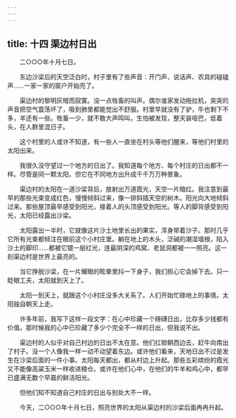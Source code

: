 ```yaml
---
---
---
```

title: 十四 渠边村日出
---




　　二○○○年十月七日。

　　东边沙梁后的天空泛白时，村子里有了些声音：开门声、说话声、农具的碰磕声……一家一家的窗户开始亮了。

　　渠边村的黎明灰暗而寂寞。没一点牲畜的叫声。偶尔谁家发动拖拉机，突突的声音把空气震荡坏了，吸到肺里都能觉出不舒服。村里早就没有了驴，牛也剩下不多，羊还有一些。牲畜一少，就不敢大声鸣叫，生怕被发现，整天装哑巴，低着头，在人群里混日子。

　　这个村里的人或许不知道，有一些人一直坐在村头等他们醒来，等他们村里的太阳出来。

　　我很久没守望过一个地方的日出了。我知道每个地方、每个村庄的日出都不一样。尽管是同一颗太阳，但它在不同地方出升成千千万万种景象。

　　渠边村的太阳在一道沙梁背后，放射出万道霞光，天空一片暗红。我注意到最早的那些光束变成红色，慢慢倾斜过来，像一排斜插天空的树木。阳光向大地倾斜过来。那些屋顶最早感受到阳光，接着人的头顶感受到阳光。等人的脚背感受到阳光，太阳已经露出沙梁。

　　太阳露出一半时，它就像这片沙土地里长出的果实，浑身带着沙子。那时几乎它所有光束都倾注在眼前这个小村庄里。躺在地上的木头，泛碱的潮湿墙根，陷入沙土的脚印……都被它镀一层红光，连最阴深的鸡窝、老鼠洞都被一一照亮。这一刻渠边村是世界上最亮的。

　　当它挣脱沙梁，在一片耀眼的眩晕里抖一下身子，我们担心它会掉下去。只一眨眼工夫，太阳就到天上了。

　　太阳一到天上，就跟这个小村庄没多大关系了。人们开始忙碌地上的事倩。太阳独自朝天上走。

　　许多年前，我写下这样一段文字：在心中珍藏一个磅礴日出，比存多少钱都有价值。那时候我的心中已珍藏了多少个完全不一样的日出，但我说不出。

　　渠边村的人似乎对自己村边的日出不太在意。他们扛锨朝西边去，赶牛向南出了村子。没一个人像我一样一动不动望着东边。或许他们看来，天地日出不过是发生在沙梁后面的一件小事。太阳每天都出，都从村边上升起。那些五彩缤纷的霞光又不能像高粱玉米一样收进粮仓。或许在他们心中，在他们的牛羊和鸡心中，都早已盛满无数个早晨的鲜活阳光。

　　但他们知不知道自己村庄的日出与别处大不一样。

　　今天，二○○○年十月七日，照亮世界的太阳从渠边村的沙梁后面冉冉升起。